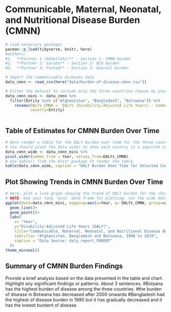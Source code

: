 
# Communicable, Maternal, Neonatal, and Nutritional Disease Burden (CMNN)

```r
# Load necessary packages
pacman::p_load(tidyverse, knitr, here)
#authors: 
#1.  **Partner 1 (Abdullahi)** - Section 1: CMNN burden
#2.  **Partner 2: Garuba** - Section 2: NCD burden
#3.  **Partner 3: Farhad** - Section 3: Overall burden

# Import the communicable diseases data
data_cmnn <- read_csv(here("data/burden-of-disease-cmnn.csv"))


```


```r
# Filter the dataset to include only the three countries chosen by your group.
data_cmnn_mini <- data_cmnn %>% 
  filter(Entity %in% c("Afghanistan", "Bangladesh", "Botswana")) %>% 
    rename(DALYs_CMNN = `DALYs (Disability-Adjusted Life Years) - Communicable, maternal, neonatal, and nutritional diseases - Sex: Both - Age: Age-standardized (Rate)`,
           country=Entity)
  
```

## Table of Estimates for CMNN Burden Over Time

```r
# Here render a table for the DALY burden over time for the three countries.
# You should pivot the data wider to show each country in a separate column.
data_cmnn_wide <- data_cmnn_mini %>% 
pivot_wider(names_from = Year, values_from=DALYs_CMNN) 
# Use kable() from the knitr package to render the table.
kable(data_cmnn_wide, caption = "DALY Burden Over Time for Selected Countries")
```

## Plot Showing Trends in CMNN Burden Over Time

```r
# Here, plot a line graph showing the trend of DALY burden for the chosen countries over time. You can use ggplot2 to create this plot. Each country's line should be a different color.
# NOTE: Use your long 'mini' data frame for plotting, not the wide data used for the table. 
ggplot(data=data_cmnn_mini, mapping=aes(x=Year, y= DALYs_CMNN, group=country, color=country, fill=country))+
  geom_line()+
  geom_point()+
  labs(
    x= "Year",
    y="Disability-Adjusted Life Years (DALY)",
    title="Communicable, Maternal, Neonatal, and Nutritional Disease Burden trend",
    subtitle= "Afghanistan, Bangladesh and Botswana, 1990 to 2019",
    caption = "Data Source: daly_report_PARENT"
  )+
theme_minimal()
```

## Summary of CMNN Burden Findings

Provide a brief analysis based on the data presented in the table and chart. Highlight any significant findings or patterns. About 3 sentences.
#Botsana has the highest burden of disease among the three countries. 
#the burden of disease in Botwana has decreased after 2000 onwards 
#Bangladesh had the highest of disease burden in 1990  but it has gradually decreased and it has the lowest burdent of disease
